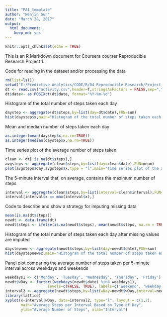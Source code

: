 ---
title: "PA1_template"
author: "Wenjin Sun"
date: "March 28, 2017"
output: 
  html_document: 
    keep_md: yes
---

```{r setup, include=FALSE}
knitr::opts_chunk$set(echo = TRUE)
```

This is an R Markdown document for Coursera courser Reproducible Research Project 1.

Code for reading in the dataset and/or processing the data
```{r}
rm(list=ls())
setwd("E:/Predictive Analytics/CODE/R/04 Reproducible Research/Project 1")
dt <- read.csv("activity.csv",header=T,stringsAsFactors = FALSE,sep=",")
dt$date<- as.POSIXct(dt$date, format="%Y-%m-%d")
```

Histogram of the total number of steps taken each day
```{r}
daystep <- aggregate(dt$steps,by=list(day=dt$date),FUN=sum)
hist(daystep$x,main="Histogram of the total number of steps taken each day")
```

Mean and median number of steps taken each day
```{r}
as.integer(mean(daystep$x,na.rm=TRUE))
as.integer(median(daystep$x,na.rm=TRUE))
```

Time series plot of the average number of steps taken

```{r}
clean <- dt[!is.na(dt$steps),]
avgsteps <- aggregate(clean$steps,by=list(day=clean$date),FUN=mean)
plot(avgsteps$day,avgsteps$x,type = "l",main="Time series plot of the average number of steps taken")
```

The 5-minute interval that, on average, contains the maximum number of steps

```{r}
interval <- aggregate(clean$steps,by=list(interval=clean$interval),FUN=mean)
interval[interval$x == max(interval$x),]
```

Code to describe and show a strategy for imputing missing data
```{r}
mean(is.na(dt$steps))
newdt <- data.frame(dt)
newdt$steps <- ifelse(is.na(newdt$steps), mean(newdt$steps, na.rm = TRUE), newdt$steps)
```

Histogram of the total number of steps taken each day after missing values are imputed
```{r}
daystepnew <- aggregate(newdt$steps,by=list(day=newdt$date),FUN=sum)
hist(daystepnew$x,main="Histogram of the total number of steps taken each day after imputing missing data")
```

Panel plot comparing the average number of steps taken per 5-minute interval across weekdays and weekends

```{r}
weekdays1 <- c('Monday', 'Tuesday', 'Wednesday', 'Thursday', 'Friday')
newdt$wDay <- factor((weekdays(newdt$date) %in% weekdays1), 
                   levels=c(FALSE, TRUE), labels=c('weekend', 'weekday')) 
interval2 <- aggregate(newdt$steps,by=list(wDay=newdt$wDay,interval=newdt$interval),FUN=mean)
library(lattice) 
xyplot(x~interval|wDay, data=interval2, type="l", layout = c(1,2),
       main="Average Steps per Interval Based on Type of Day", 
       ylab="Average Number of Steps", xlab="Interval")
```

